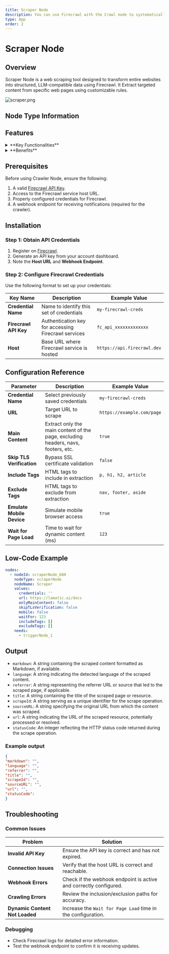 ```yaml
---
title: Scraper Node
description: You can use Firecrawl with the Crawl node to systematically browse and index websites.
type: App
order: 2
---
```


# Scraper Node
<NodeOverview slug="scraper-node" type="apps" />

## Overview

Scraper Node is a web scraping tool designed to transform entire websites into structured, LLM-compatible data using Firecrawl. It Extract targeted content from specific web pages using customizable rules.

![scraper.png](../img/scraper/scraper.webp)

## Node Type Information

<NodeTypeInfo 
  batchTrigger={false}
  eventTrigger={false}
  action={true}
  description="This node is an Action node that scrapes web content from specified URLs using Firecrawl, extracting structured data for further processing."
/>


## Features

<details>
  <summary>**Key Functionalities**</summary> 

    
    1. **Customizable URL Scraping**: Allows users to specify the exact URL to scrape, ensuring targeted data extraction. 
    
    2. **Selective Content Scraping**: Features options to scrape only the main content or include/exclude specific tags, providing control over the scraped data. 
    
    3. **TLS Verification**: Includes an option to skip TLS verification, enabling compatibility with a wider range of websites. 
    
    4. **Device Emulation**: Offers the ability to emulate mobile devices, ensuring accurate scraping of mobile-optimized pages. 
    
    5. **Adjustable Load Timing**: Allows users to set a custom wait time (in milliseconds) for pages to load, accommodating different website performance speeds.
</details> 

<details>
  <summary>**Benefits**</summary>

  
  1. **Precision:** Enables targeted scraping by including or excluding specific tags and controlling the scraping scope. 
  
  2. **Flexibility:** Supports mobile device emulation and TLS verification bypass for greater adaptability across websites. 
  
  3. **Efficiency:** The adjustable wait time ensures optimal scraping speed without missing dynamic content. 
  
  4. **Ease of Use:** A user-friendly interface with clear options makes it accessible for both technical and non-technical users.
</details>

## Prerequisites

Before using Crawler Node, ensure the following:

1. A valid [Firecrawl API Key](https://www.firecrawl.dev/).
1. Access to the Firecrawl service host URL.
1. Properly configured credentials for Firecrawl.
1. A webhook endpoint for receiving notifications (required for the crawler).

## Installation

### Step 1: Obtain API Credentials

1. Register on [Firecrawl](https://www.firecrawl.dev/).
2. Generate an API key from your account dashboard.
3. Note the **Host URL** and **Webhook Endpoint**.

### Step 2: Configure Firecrawl Credentials

Use the following format to set up your credentials:

| **Key Name**          | **Description**                                     | **Example Value**           |
| --------------------- | --------------------------------------------------- | --------------------------- |
| **Credential Name**   | Name to identify this set of credentials            | `my-firecrawl-creds`        |
| **Firecrawl API Key** | Authentication key for accessing Firecrawl services | `fc_api_xxxxxxxxxxxxx`      |
| **Host**              | Base URL where Firecrawl service is hosted          | `https://api.firecrawl.dev` |


## Configuration Reference

| **Parameter**           | **Description**                                                                     | **Example Value**             |
|--------------------------|-------------------------------------------------------------------------------------|--------------------------------|
| **Credential Name**      | Select previously saved credentials                                                | `my-firecrawl-creds`           |
| **URL**                  | Target URL to scrape                                                               | `https://example.com/page`     |
| **Main Content**         | Extract only the main content of the page, excluding headers, navs, footers, etc.  | `true`                         |
| **Skip TLS Verification**| Bypass SSL certificate validation                                                  | `false`                        |
| **Include Tags**         | HTML tags to include in extraction                                                 | `p, h1, h2, article`           |
| **Exclude Tags**         | HTML tags to exclude from extraction                                               | `nav, footer, aside`           |
| **Emulate Mobile Device**| Simulate mobile browser access                                                     | `true`                         |
| **Wait for Page Load**   | Time to wait for dynamic content (ms)                                              | `123`                          |                          |

## Low-Code Example

```yaml
nodes:
  - nodeId: scraperNode_680
    nodeType: scraperNode
    nodeName: Scraper
    values:
      credentials: ''
      url: https://lamatic.ai/docs
      onlyMainContent: false
      skipTLsVerification: false
      mobile: false
      waitFor: 123
      includeTags: []
      excludeTags: []
    needs:
      - triggerNode_1
```

## Output

- `markdown`: A string containing the scraped content formatted as Markdown, if available.
- `language`: A string indicating the detected language of the scraped content.
- `referrer`: A string representing the referrer URL or source that led to the scraped page, if applicable.
- `title`: A string containing the title of the scraped page or resource.
- `scrapeId`: A string serving as a unique identifier for the scrape operation.
- `sourceURL`: A string specifying the original URL from which the content was scraped.
- `url`: A string indicating the URL of the scraped resource, potentially processed or resolved.
- `statusCode`: An integer reflecting the HTTP status code returned during the scrape operation.


### Example output

```json
{
"markdown": "",
"language": "",
"referrer": "",
"title": "",
"scrapeId": "",
"sourceURL": "",
"url": "",
"statusCode":
}
```

## Troubleshooting

### Common Issues

| **Problem**                    | **Solution**                                                      |
| ------------------------------ | ----------------------------------------------------------------- |
| **Invalid API Key**            | Ensure the API key is correct and has not expired.                |
| **Connection Issues**          | Verify that the host URL is correct and reachable.                |
| **Webhook Errors**             | Check if the webhook endpoint is active and correctly configured. |
| **Crawling Errors**            | Review the inclusion/exclusion paths for accuracy.                |
| **Dynamic Content Not Loaded** | Increase the `Wait for Page Load` time in the configuration.      |

### Debugging

- Check Firecrawl logs for detailed error information.
- Test the webhook endpoint to confirm it is receiving updates.